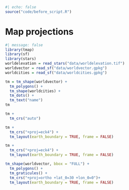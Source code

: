 ```r
#| echo: false
source("code/before_script.R")
```

# Map projections {#map-projections}

<!-- https://r-tmap.github.io/tmap/articles/foundations_crs -->
<!-- maybe also include map_boundary stuff here -->

<!-- global: -->

```r
#| message: false
library(tmap)
library(sf)
library(stars)
worldelevation = read_stars("data/worldelevation.tif")
worldvector = read_sf("data/worldvector.gpkg")
worldcities = read_sf("data/worldcities.gpkg")
```

```r
tm = tm_shape(worldvector) +
  tm_polygons() +
  tm_shape(worldcities) +
  tm_dots() +
  tm_text("name")
tm
```
 
```r
tm + 
  tm_crs("auto")
```

```r
tm +
  tm_crs("+proj=eck4") +
  tm_layout(earth_boundary = TRUE, frame = FALSE)
```

<!-- customize -->

```r
tm +
  tm_crs("+proj=eck4") +
  tm_layout(earth_boundary = TRUE, frame = FALSE)
```

<!-- maybe bbox could be a part of tm_crs? -->

```r
tm_shape(worldvector, bbox = "FULL") +
  tm_polygons() +
  tm_graticules() +
  tm_crs("+proj=ortho +lat_0=30 +lon_0=0")+
  tm_layout(earth_boundary = TRUE, frame = FALSE)
```

<!-- local? -->

<!-- specific: south pole? -->
